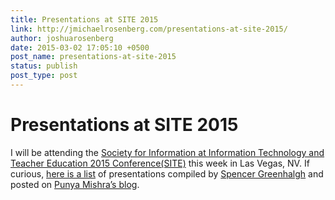 ```yaml
---
title: Presentations at SITE 2015
link: http://jmichaelrosenberg.com/presentations-at-site-2015/
author: joshuarosenberg
date: 2015-03-02 17:05:10 +0500
post_name: presentations-at-site-2015
status: publish
post_type: post
---
```


# Presentations at SITE 2015

I will be attending the [Society for Information at Information Technology and Teacher Education 2015 Conference(SITE)](http://site.aace.org/conf/) this week in Las Vegas, NV. If curious, [here is a list](http://punya.educ.msu.edu/2015/02/22/epet-at-site-2015/) of presentations compiled by [Spencer Greenhalgh](http://www.spencergreenhalgh.com/) and posted on [Punya Mishra's blog](http://punya.educ.msu.edu/2015/02/22/epet-at-site-2015/).